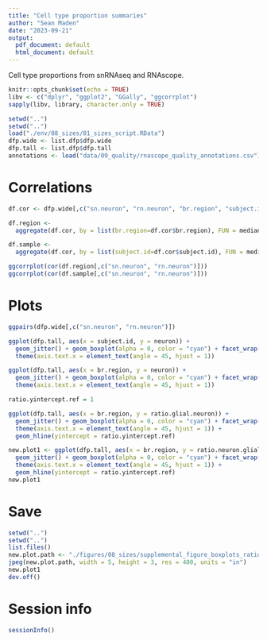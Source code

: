 ```yaml
---
title: "Cell type proportion summaries"
author: "Sean Maden"
date: "2023-09-21"
output:
  pdf_document: default
  html_document: default
---
```


Cell type proportions from snRNAseq and RNAscope.

```r
knitr::opts_chunk$set(echo = TRUE)
libv <- c("dplyr", "ggplot2", "GGally", "ggcorrplot")
sapply(libv, library, character.only = TRUE)
```

```r
setwd("..")
setwd("..")
load("./env/08_sizes/01_sizes_script.RData")
dfp.wide <- list.dfp$dfp.wide
dfp.tall <- list.dfp$dfp.tall
annotations <- load("data/09_quality/rnascope_quality_annotations.csv")
```
# Correlations

```r
df.cor <- dfp.wide[,c("sn.neuron", "rn.neuron", "br.region", "subject.id")]

df.region <- 
  aggregate(df.cor, by = list(br.region=df.cor$br.region), FUN = median)

df.sample <- 
  aggregate(df.cor, by = list(subject.id=df.cor$subject.id), FUN = median)

ggcorrplot(cor(df.region[,c("sn.neuron", "rn.neuron")]))
ggcorrplot(cor(df.sample[,c("sn.neuron", "rn.neuron")]))
```

# Plots

```r
ggpairs(dfp.wide[,c("sn.neuron", "rn.neuron")])
```

```r
ggplot(dfp.tall, aes(x = subject.id, y = neuron)) + 
  geom_jitter() + geom_boxplot(alpha = 0, color = "cyan") + facet_wrap(~size.type.label) +
  theme(axis.text.x = element_text(angle = 45, hjust = 1))
```

```r
ggplot(dfp.tall, aes(x = br.region, y = neuron)) + 
  geom_jitter() + geom_boxplot(alpha = 0, color = "cyan") + facet_wrap(~size.type.label) +
  theme(axis.text.x = element_text(angle = 45, hjust = 1))
```

```r
ratio.yintercept.ref = 1
```

```r
ggplot(dfp.tall, aes(x = br.region, y = ratio.glial.neuron)) + 
  geom_jitter() + geom_boxplot(alpha = 0, color = "cyan") + facet_wrap(~size.type.label) +
  theme(axis.text.x = element_text(angle = 45, hjust = 1)) +
  geom_hline(yintercept = ratio.yintercept.ref)
```

```r
new.plot1 <- ggplot(dfp.tall, aes(x = br.region, y = ratio.neuron.glial)) + 
  geom_jitter() + geom_boxplot(alpha = 0, color = "cyan") + facet_wrap(~size.type.label) +
  theme(axis.text.x = element_text(angle = 45, hjust = 1)) +
  geom_hline(yintercept = ratio.yintercept.ref)
new.plot1
```

# Save

```r
setwd("..")
setwd("..")
list.files()
new.plot.path <- "./figures/08_sizes/supplemental_figure_boxplots_ratio_neuron_glial.jpg"
jpeg(new.plot.path, width = 5, height = 3, res = 400, units = "in")
new.plot1
dev.off()
```

# Session info

```r
sessionInfo()
```
